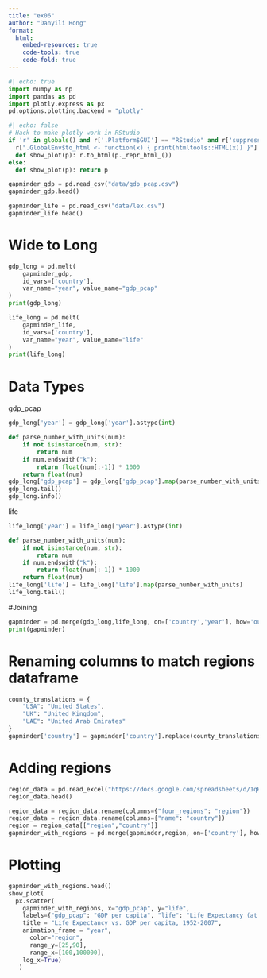 ```yaml
---
title: "ex06"
author: "Danyili Hong"
format:
  html:
    embed-resources: true
    code-tools: true
    code-fold: true
---
```


```python
#| echo: true
import numpy as np
import pandas as pd
import plotly.express as px
pd.options.plotting.backend = "plotly"
```

```python
#| echo: false
# Hack to make plotly work in RStudio
if 'r' in globals() and r['.Platform$GUI'] == "RStudio" and r['suppressMessages(requireNamespace("htmltools"))']:
  r[".GlobalEnv$to_html <- function(x) { print(htmltools::HTML(x)) }"] and None
  def show_plot(p): r.to_html(p._repr_html_())
else:
  def show_plot(p): return p
```

```python
gapminder_gdp = pd.read_csv("data/gdp_pcap.csv")
gapminder_gdp.head()

gapminder_life = pd.read_csv("data/lex.csv")
gapminder_life.head()
```

# Wide to Long
```python
gdp_long = pd.melt(
    gapminder_gdp,
    id_vars=['country'],
    var_name="year", value_name="gdp_pcap"
)
print(gdp_long)
```

```python
life_long = pd.melt(
    gapminder_life,
    id_vars=['country'],
    var_name="year", value_name="life"
)
print(life_long)
```

# Data Types
gdp_pcap
```python
gdp_long['year'] = gdp_long['year'].astype(int)

def parse_number_with_units(num):
    if not isinstance(num, str):
        return num
    if num.endswith("k"):
        return float(num[:-1]) * 1000
    return float(num)
gdp_long['gdp_pcap'] = gdp_long['gdp_pcap'].map(parse_number_with_units)
gdp_long.tail()
gdp_long.info()
```

life
```python
life_long['year'] = life_long['year'].astype(int)

def parse_number_with_units(num):
    if not isinstance(num, str):
        return num
    if num.endswith("k"):
        return float(num[:-1]) * 1000
    return float(num)
life_long['life'] = life_long['life'].map(parse_number_with_units)
life_long.tail()
```

#Joining
```python
gapminder = pd.merge(gdp_long,life_long, on=['country','year'], how='outer')
print(gapminder)
```

# Renaming columns to match regions dataframe
```python
county_translations = {
    "USA": "United States",
    "UK": "United Kingdom",
    "UAE": "United Arab Emirates"
}
gapminder['country'] = gapminder['country'].replace(county_translations)
```

# Adding regions
```python
region_data = pd.read_excel("https://docs.google.com/spreadsheets/d/1qHalit8sXC0R8oVXibc2wa2gY7bkwGzOybEMTWp-08o/export?format=xlsx", sheet_name="list-of-countries-etc")
region_data.head()

region_data = region_data.rename(columns={"four_regions": "region"})
region_data = region_data.rename(columns={"name": "country"})
region = region_data[["region","country"]]
gapminder_with_regions = pd.merge(gapminder,region, on=['country'], how='left')
```

# Plotting
```python
gapminder_with_regions.head()
show_plot(
  px.scatter(
    gapminder_with_regions, x="gdp_pcap", y="life",
    labels={"gdp_pcap": "GDP per capita", "life": "Life Expectancy (at birth)"},
    title = "Life Expectancy vs. GDP per capita, 1952-2007",
    animation_frame = "year",
	  color="region",
	  range_y=[25,90],
	  range_x=[100,100000],
    log_x=True)
   )
```